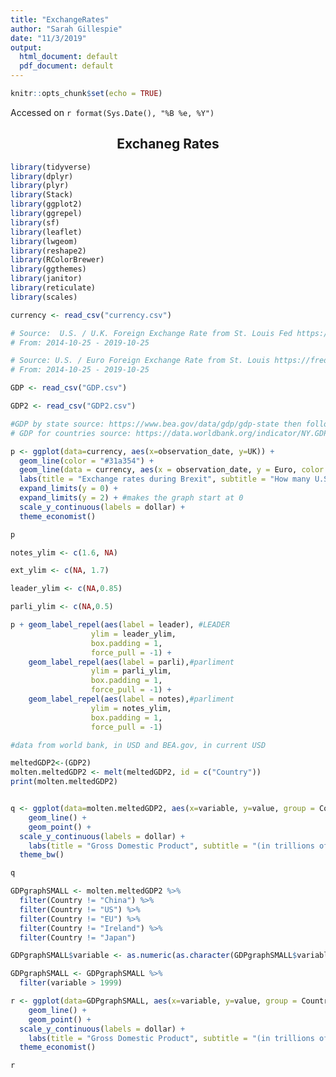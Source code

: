 ```yaml
---
title: "ExchangeRates"
author: "Sarah Gillespie"
date: "11/3/2019"
output:
  html_document: default
  pdf_document: default
---
```


```r
knitr::opts_chunk$set(echo = TRUE)
```

Accessed on `r format(Sys.Date(), "%B %e, %Y")`

<center>

## Exchaneg Rates

</center>

```r

library(tidyverse)
library(dplyr)
library(plyr)
library(Stack)
library(ggplot2)
library(ggrepel)
library(sf)
library(leaflet)
library(lwgeom)
library(reshape2)
library(RColorBrewer)
library(ggthemes)
library(janitor)
library(reticulate)
library(scales)

```


```r

currency <- read_csv("currency.csv")

# Source:  U.S. / U.K. Foreign Exchange Rate from St. Louis Fed https://fred.stlouisfed.org/series/DEXUSUK
# From: 2014-10-25 - 2019-10-25

# Source: U.S. / Euro Foreign Exchange Rate from St. Louis https://fred.stlouisfed.org/series/DEXUSEU
# From: 2014-10-25 - 2019-10-25

GDP <- read_csv("GDP.csv")

GDP2 <- read_csv("GDP2.csv")

#GDP by state source: https://www.bea.gov/data/gdp/gdp-state then follow through the prompts for the state and year you want.
# GDP for countries source: https://data.worldbank.org/indicator/NY.GDP.MKTP.CD

```


```r
p <- ggplot(data=currency, aes(x=observation_date, y=UK)) +
  geom_line(color = "#31a354") +
  geom_line(data = currency, aes(x = observation_date, y = Euro, color = Euro), color = "#3182bd") +
  labs(title = "Exchange rates during Brexit", subtitle = "How many U.S. dollars £1 or €1 buys", y= " ", x = "Date", caption = "Source: St. Louis Federal Reserve. Created by: Sarah Gillespie") +
  expand_limits(y = 0) +
  expand_limits(y = 2) + #makes the graph start at 0
  scale_y_continuous(labels = dollar) +
  theme_economist()

p

notes_ylim <- c(1.6, NA)

ext_ylim <- c(NA, 1.7)

leader_ylim <- c(NA,0.85)

parli_ylim <- c(NA,0.5)

p + geom_label_repel(aes(label = leader), #LEADER
                  ylim = leader_ylim,
                  box.padding = 1,
                  force_pull = -1) +
    geom_label_repel(aes(label = parli),#parliment
                  ylim = parli_ylim,
                  box.padding = 1,
                  force_pull = -1) +
    geom_label_repel(aes(label = notes),#parliment
                  ylim = notes_ylim,
                  box.padding = 1,
                  force_pull = -1)


```

```r

#data from world bank, in USD and BEA.gov, in current USD

meltedGDP2<-(GDP2)
molten.meltedGDP2 <- melt(meltedGDP2, id = c("Country"))
print(molten.meltedGDP2)


q <- ggplot(data=molten.meltedGDP2, aes(x=variable, y=value, group = Country, color=Country)) +
    geom_line() +
    geom_point() +
  scale_y_continuous(labels = dollar) +
    labs(title = "Gross Domestic Product", subtitle = "(in trillions of 2018 dollars)", y= " ", x = "Year", color = " ", caption = "Sources: World Bank, Bureau of Economic Analysis. Created by: Sarah Gillespie") +
  theme_bw()

q

GDPgraphSMALL <- molten.meltedGDP2 %>%
  filter(Country != "China") %>%
  filter(Country != "US") %>%
  filter(Country != "EU") %>%
  filter(Country != "Ireland") %>%
  filter(Country != "Japan")

GDPgraphSMALL$variable <- as.numeric(as.character(GDPgraphSMALL$variable))

GDPgraphSMALL <- GDPgraphSMALL %>%
  filter(variable > 1999)

r <- ggplot(data=GDPgraphSMALL, aes(x=variable, y=value, group = Country, color=Country)) +
    geom_line() +
    geom_point() +
  scale_y_continuous(labels = dollar) +
    labs(title = "Gross Domestic Product", subtitle = "(in trillions of 2018 dollars)", y= " ", x = "Year", color = " ", caption = "Sources: World Bank, Bureau of Economic Analysis. Created by: Sarah Gillespie") +
  theme_economist()

r

```